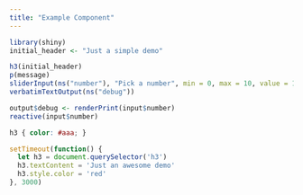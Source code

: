 ```yaml
---
title: "Example Component"
---
```


```r
library(shiny)
initial_header <- "Just a simple demo"
```

```r
h3(initial_header)
p(message)
sliderInput(ns("number"), "Pick a number", min = 0, max = 10, value = 1)
verbatimTextOutput(ns("debug"))
```

```r
output$debug <- renderPrint(input$number)
reactive(input$number)
```

```css
h3 { color: #aaa; }
```

```js
setTimeout(function() {
  let h3 = document.querySelector('h3')
  h3.textContent = 'Just an awesome demo'
  h3.style.color = 'red'
}, 3000)
```

